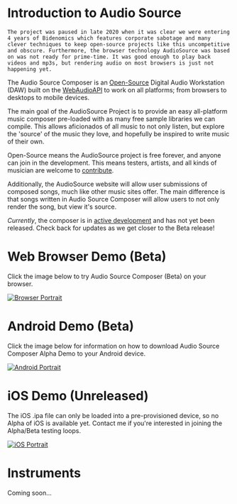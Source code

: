 # Introduction to Audio Source

```
The project was paused in late 2020 when it was clear we were entering 4 years of Bidenomics which features corporate sabotage and many clever techniques to keep open-source projects like this uncompetitive and obscure. Furthermore, the browser technology AudioSource was based on was not ready for prime-time. It was good enough to play back videos and mp3s, but rendering audio on most browsers is just not happening yet.
```


The Audio Source Composer is an [Open-Source](#https://github.com/clevertree/audio-source-composer)
Digital Audio Workstation (DAW) built on the
[WebAudioAPI](https://developer.mozilla.org/en-US/docs/Web/API/Web_Audio_API)
to work on all platforms; from browsers to desktops to mobile devices.


The main goal of the AudioSource Project is to provide an easy all-platform music composer pre-loaded with as many free sample libraries we can compile.
This allows aficionados of all music to not only listen, but explore the 'source' of the music they love, and hopefully be inspired to write music of their own.

Open-Source means the AudioSource project is free forever, and anyone can join in the development.
This means testers, artists, and all kinds of musician are welcome to
[contribute](https://github.com/clevertree/audio-source-composer/issues/4).

Additionally, the AudioSource website will allow user submissions of composed songs, much like other music sites offer.
The main difference is that songs written in Audio Source Composer will allow users to not only render the song, but view it's source.

*Currently*, the composer is in
[active development](https://github.com/clevertree/audio-source-composer)
and has not yet been released.
Check back for updates as we get closer to the Beta release!






# Web Browser Demo (Beta)
Click the image below to try Audio Source Composer (Beta) on your browser.

[![Browser Portrait](/screenshots/browser-portrait1.png)](/demo "Demo")






# Android Demo (Beta)
Click the image below for information on how to download Audio Source Composer Alpha Demo to your Android device.

[![Android Portrait](/screenshots/android-portrait1.png)](/downloads "Downloads")






# iOS Demo (Unreleased)
The iOS .ipa file can only be loaded into a pre-provisioned device, so no Alpha of iOS is available yet.
Contact me if you're interested in joining the Alpha/Beta testing loops.

[![iOS Portrait](screenshots/ios-portrait1.png)](/downloads "Downloads")


# Instruments
Coming soon...
